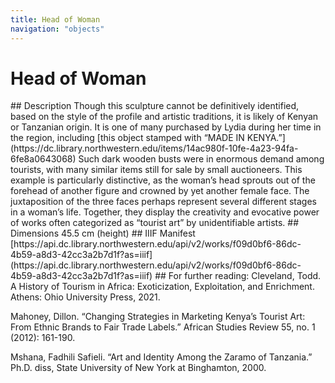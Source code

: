 ```yaml
---
title: Head of Woman
navigation: "objects"
---
```

# Head of Woman
<Viewer options = "showTitle: false" iiifContent="https://api.dc.library.northwestern.edu/api/v2/works/f09d0bf6-86dc-4b59-a8d3-42cc3a2b7d1f?as=iiif" />
## Description
Though this sculpture cannot be definitively identified, based on the style of the profile and artistic traditions, it is likely of Kenyan or Tanzanian origin. It is one of many purchased by Lydia during her time in the region, including [this object stamped with “MADE IN KENYA.”](https://dc.library.northwestern.edu/items/14ac980f-10fe-4a23-94fa-6fe8a0643068) Such dark wooden busts were in enormous demand among tourists, with many similar items still for sale by small auctioneers. This example is particularly distinctive, as the woman’s head sprouts out of the forehead of another figure and crowned by yet another female face. The juxtaposition of the three faces perhaps represent several different stages in a woman’s life. Together, they display the creativity and evocative power of works often categorized as “tourist art” by unidentifiable artists.
## Dimensions
45.5 cm (height)
## IIIF Manifest
[https://api.dc.library.northwestern.edu/api/v2/works/f09d0bf6-86dc-4b59-a8d3-42cc3a2b7d1f?as=iiif](https://api.dc.library.northwestern.edu/api/v2/works/f09d0bf6-86dc-4b59-a8d3-42cc3a2b7d1f?as=iiif)
## For further reading:
Cleveland, Todd. A History of Tourism in Africa: Exoticization, Exploitation, and Enrichment. Athens: Ohio University Press, 2021.

Mahoney, Dillon. “Changing Strategies in Marketing Kenya’s Tourist Art: From Ethnic Brands to Fair Trade Labels.” African Studies Review 55, no. 1 (2012): 161-190.

Mshana, Fadhili Safieli. “Art and Identity Among the Zaramo of Tanzania.” Ph.D. diss, State University of New York at Binghamton, 2000.
